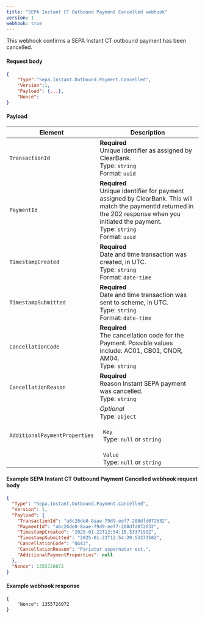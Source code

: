 ```yaml
---
title: "SEPA Instant CT Outbound Payment Cancelled webhook"
version: 1
webhook: true
---
```


This webhook confirms a SEPA Instant CT outbound payment has been cancelled.

#### Request body

```json
{
    "Type":"Sepa.Instant.Outbound.Payment.Cancelled",
    "Version":1,
    "Payload": {...},
    "Nonce":
}
```

#### Payload
| Element                 | Description     |
|-------------------------|-----------------|
| `TransactionId` |**Required**<br />Unique identifier as assigned by ClearBank.<br/>Type: `string`<br/>Format: `uuid` |
| `PaymentId` |**Required**<br />Unique identifier for payment assigned by ClearBank. This will match the paymentId returned in the 202 response when you initiated the payment.<br/>Type: `string` <br/>Format: `uuid`|
| `TimestampCreated`   | **Required**<br />Date and time transaction was created, in UTC.<br /> Type: `string`<br/>Format: `date-time`|
| `TimestampSubmitted`   | **Required**<br />Date and time transaction was sent to scheme, in UTC.<br /> Type: `string`<br/>Format: `date-time`|
| `CancellationCode` |**Required**<br />The cancellation code for the Payment. Possible values include: AC01, CB01, CNOR, AM04.<br/>Type: `string`|
| `CancellationReason` |**Required**<br />Reason Instant SEPA payment was cancelled.<br/>Type: `string`|
| `AdditionalPaymentProperties`   | *Optional*<br />Type: `object`<br/><br/>&nbsp;&nbsp;`Key`<br/>&nbsp;&nbsp;Type: `null` or `string`<br/><br/>&nbsp;&nbsp;`Value`<br/>&nbsp;&nbsp;Type: `null` or `string`|

#### Example SEPA Instant CT Outbound Payment Cancelled webhook request body

```json
{
  "Type": "Sepa.Instant.Outbound.Payment.Cancelled",
  "Version": 1,
  "Payload": {
    "TransactionId": "a6c26de0-8aae-79d9-eef7-208dfd072632",
    "PaymentId": "a6c26de0-8aae-79d9-eef7-208dfd072632",
    "TimestampCreated": "2025-01-22T12:54:15.5337199Z",
    "TimestampSubmitted": "2025-01-22T12:54:20.5337358Z",
    "CancellationCode": "QG43",
    "CancellationReason": "Pariatur aspernatur est.",
    "AdditionalPaymentProperties": null
  },
  "Nonce": 1355726072
}
```

#### Example webhook response
```
{
    "Nonce": 1355726072
}
```